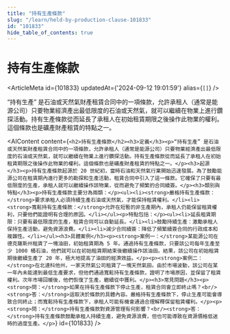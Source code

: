 ```yaml
---
title: "持有生產條款"
slug: "/learn/held-by-production-clause-101833"
id: "101833"
hide_table_of_contents: true
---
```



# 持有生產條款

<ArticleMeta id={101833} updatedAt={'2024-09-12 19:01:59'} alias={`[]`} />
<div className='border-solid border-b border-t-0 my-4 border-[var(--ifm-color-gray-300)]' />

“持有生產” 是石油或天然氣財產租賃合同中的一項條款，允許承租人（通常是能源公司）只要物業經濟產出最低限度的石油或天然氣，就可以繼續在物業上進行鑽探活動。持有生產條款從而延長了承租人在初始租賃期限之後操作此物業的權利。這個條款也是礦產財產租賃的特點之一。

<AIContent content={`<h2>持有生產條款</h2><h3>定義</h3><p>“持有生產” 是石油或天然氣財產租賃合同中的一項條款，允許承租人（通常是能源公司）只要物業經濟產出最低限度的石油或天然氣，就可以繼續在物業上進行鑽探活動。持有生產條款從而延長了承租人在初始租賃期限之後操作此物業的權利。這個條款也是礦產財產租賃的特點之一。</p><h3>起源</h3><p>持有生產條款起源於 20 世紀初，當時石油和天然氣行業開始迅速發展。為了鼓勵能源公司在租賃期內進行更多的勘探和生產活動，租賃合同中引入了這一條款。它確保了只要有最低限度的生產，承租人就可以繼續操作該物業，從而避免了頻繁的合同續簽。</p><h3>類別與特點</h3><p>持有生產條款主要分為兩類：</p><ul><li><strong>嚴格持有生產條款：</strong>要求承租人必須持續生產石油或天然氣，才能保持租賃權利。</li><li><strong>寬鬆持有生產條款：</strong>允許在短暫的非生產期內，承租人仍能保留租賃權利，只要他們能證明有合理的原因。</li></ul><p>特點包括：</p><ul><li>延長租賃期限：只要有最低限度的生產，租賃合同可以自動延長。</li><li>鼓勵持續生產：激勵承租人保持生產活動，避免資源浪費。</li><li>減少合同續簽：降低了頻繁續簽合同的行政成本和複雜性。</li></ul><h3>具體案例</h3><p><strong>案例一：</strong>某能源公司在德克薩斯州租賃了一塊油田，初始租賃期為 5 年。通過持有生產條款，只要該公司每年生產至少 1000 桶石油，他們就可以在初始租賃期結束後繼續操作該油田。結果，該公司在初始租賃期後繼續生產了 20 年，極大地提高了油田的經濟效益。</p><p><strong>案例二：</strong>在北達科他州，一家天然氣公司租賃了一塊天然氣田。由於市場波動，該公司在某一年內未能達到最低生產要求，但他們通過寬鬆持有生產條款，證明了市場原因，並保留了租賃權利。次年市場回暖後，他們恢復了生產，繼續從中獲利。</p><h3>常見問題</h3><p><strong>問：</strong>如果在持有生產條款下停止生產，租賃合同會立即終止嗎？<br/><strong>答：</strong>這取決於條款的具體內容。嚴格持有生產條款下，停止生產可能會導致合同終止；而寬鬆持有生產條款下，承租人可能有機會通過合理解釋保留租賃權利。</p><p><strong>問：</strong>持有生產條款對資源管理有何影響？<br/><strong>答：</strong>持有生產條款鼓勵承租人持續生產，避免資源浪費，但也可能導致在資源價格低迷時的過度生產。</p>`} id={101833} />
